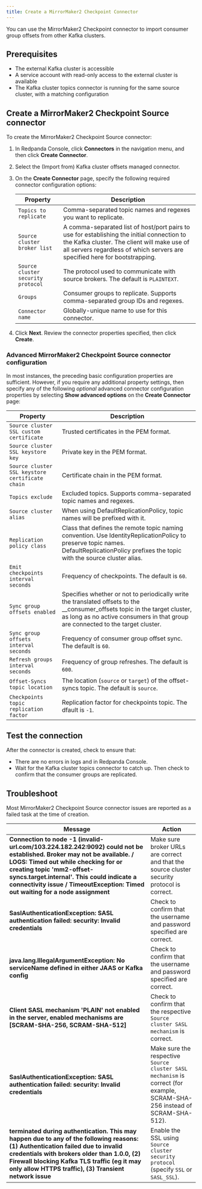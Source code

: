 ```yaml
---
title: Create a MirrorMaker2 Checkpoint Connector
---
```


<head>
    <meta name="title" content="Create a MirrorMaker2 Checkpoint Connector | Redpanda Docs"/>
    <meta name="description" content="Use the Redpanda Cloud UI to create a MirrorMaker2 Checkpoint Connector."/>
    <link rel="canonical" href="https://docs.redpanda.com/docs/deploy/deployment-option/cloud/managed-connectors/create-mmaker-checkpoint-connector/" />
</head>

You can use the MirrorMaker2 Checkpoint connector to import consumer group offsets
from other Kafka clusters.

## Prerequisites

- The external Kafka cluster is accessible
- A service account with read-only access to the external cluster is available
- The Kafka cluster topics connector is running for the same source cluster, with a matching configuration

## Create a MirrorMaker2 Checkpoint Source connector

To create the MirrorMaker2 Checkpoint Source connector:

1. In Redpanda Console, click **Connectors** in the navigation menu, and then
   click **Create Connector**.
2. Select the (Import from) Kafka cluster offsets managed connector.
3. On the **Create Connector** page, specify the following required connector
   configuration options:

   | Property                             | Description |
   | ------------------------------------ | ----------- |
   | `Topics to replicate`  | Comma-separated topic names and regexes you want to replicate. |
   | `Source cluster broker list`  | A comma-separated list of host/port pairs to use for establishing the initial connection to the Kafka cluster. The client will make use of all servers regardless of which servers are specified here for bootstrapping.
   | `Source cluster security protocol` | The protocol used to communicate with source brokers. The default is `PLAINTEXT`. |
   | `Groups` | Consumer groups to replicate. Supports comma-separated group IDs and regexes. |
   | `Connector name` | Globally-unique name to use for this connector. |
4. Click **Next**. Review the connector properties specified, then click **Create**.

### Advanced MirrorMaker2 Checkpoint Source connector configuration

In most instances, the preceding basic configuration properties are sufficient.
However, if you require any additional property settings, then specify any of the following
_optional_ advanced connector configuration properties by selecting **Show advanced options**
on the **Create Connector** page:

| Property                     | Description |
| ---------------------------- | ----------- |
| `Source cluster SSL custom certificate` | Trusted certificates in the PEM format. |
| `Source cluster SSL keystore key` | Private key in the PEM format. |
| `Source cluster SSL keystore certificate chain` | Certificate chain in the PEM format. |
| `Topics exclude` | Excluded topics. Supports comma-separated topic names and regexes. |
| `Source cluster alias` | When using DefaultReplicationPolicy, topic names will be prefixed with it. |
| `Replication policy class` | Class that defines the remote topic naming convention. Use IdentityReplicationPolicy to preserve topic names. DefaultReplicationPolicy prefixes the topic with the source cluster alias. |
| `Emit checkpoints interval seconds` | Frequency of checkpoints. The default is `60`. |
| `Sync group offsets enabled` | Specifies whether or not to periodically write the translated offsets to the __consumer_offsets topic in the target cluster, as long as no active consumers in that group are connected to the target cluster. |
| `Sync group offsets interval seconds` | Frequency of consumer group offset sync. The default is `60`. |
| `Refresh groups interval seconds` | Frequency of group refreshes. The default is `600`. |
| `Offset-Syncs topic location` | The location (`source` or `target`) of the offset-syncs topic. The default is `source`. |
| `Checkpoints topic replication factor` | Replication factor for checkpoints topic. The dfault is `-1`. |

## Test the connection

After the connector is created, check to ensure that:

- There are no errors in logs and in Redpanda Console.
- Wait for the Kafka cluster topics connector to catch up. Then check to confirm that the consumer groups are replicated.

## Troubleshoot

Most MirrorMaker2 Checkpoint Source connector issues are reported as a failed task at the
time of creation.

| Message | Action |
|---------|--------|
| **Connection to node -1 (invalid-url.com/103.224.182.242:9092) could not be established. Broker may not be available. / LOGS: Timed out while checking for or creating topic 'mm2-offset-syncs.target.internal'. This could indicate a connectivity issue / TimeoutException: Timed out waiting for a node assignment** | Make sure broker URLs are correct and that the source cluster security protocol is correct. |
| **SaslAuthenticationException: SASL authentication failed: security: Invalid credentials** | Check to confirm that the username and password specified are correct. |
| **java.lang.IllegalArgumentException: No serviceName defined in either JAAS or Kafka config** | Check to confirm that the username and password specified are correct. |
| **Client SASL mechanism 'PLAIN' not enabled in the server, enabled mechanisms are [SCRAM-SHA-256, SCRAM-SHA-512]** | Check to confirm that the respective `Source cluster SASL mechanism` is correct. |
| **SaslAuthenticationException: SASL authentication failed: security: Invalid credentials** | Make sure the respective `Source cluster SASL mechanism` is correct (for example, SCRAM-SHA-256 instead of SCRAM-SHA-512). |
| **terminated during authentication. This may happen due to any of the following reasons: (1) Authentication failed due to invalid credentials with brokers older than 1.0.0, (2) Firewall blocking Kafka TLS traffic (eg it may only allow HTTPS traffic), (3) Transient network issue** | Enable the SSL using `Source cluster security protocol` (specify `SSL` or `SASL_SSL`). |
